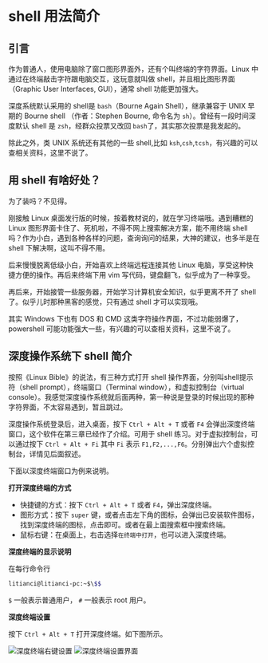 # shell 用法简介 {#shell}

## 引言

作为普通人，使用电脑除了窗口图形界面外，还有个叫终端的字符界面。Linux 中通过在终端敲击字符跟电脑交互，这玩意就叫做 shell，并且相比图形界面（Graphic User Interfaces, GUI），通常 shell 功能更加强大。

深度系统默认采用的 shell\index{shell}是 `bash`（Bourne Again Shell），继承兼容于 UNIX 早期的 Bourne shell （作者：Stephen Bourne, 命令名为 `sh`）。曾经有一段时间深度默认 shell 是 `zsh`，经群众投票又改回 `bash`了，其实那次投票是我发起的。

除此之外，类 UNIX 系统还有其他的一些 shell,比如 `ksh`,`csh`,`tcsh`，有兴趣的可以查相关资料，这里不说了。

## 用 shell 有啥好处？

为了装吗？不见得。

刚接触 Linux 桌面发行版的时候，按着教材说的，就在学习终端哦。遇到糟糕的 Linux 图形界面卡住了、死机啦，不得不网上搜索解决方案，能不用终端 shell 吗？作为小白，遇到各种各样的问题，查询询问的结果，大神的建议，也多半是在 shell 下解决啊，这叫不得不用。

后来慢慢脱离低级小白，开始喜欢上终端远程连接其他 Linux 电脑，享受这种快捷方便的操作。再后来终端下用 vim 写代码，键盘翻飞，似乎成为了一种享受。

再后来，开始接管一些服务器，开始学习计算机安全知识，似乎更离不开了 shell 了。似乎儿时那种黑客的感觉，只有通过 shell 才可以实现哦。

其实 Windows 下也有 DOS 和 CMD 这类字符操作界面，不过功能弱爆了， powershell 可能功能强大一些，有兴趣的可以查相关资料，这里不说了。

## 深度操作系统下 shell 简介

按照《Linux Bible》的说法，有三种方式打开 shell 操作界面，分别叫shell提示符（shell prompt）\index{shell}，终端窗口（Terminal window），和虚拟控制台（virtual console）。我感觉深度操作系统就后面两种，第一种说是登录的时候出现的那种字符界面，不太容易遇到，暂且跳过。

深度操作系统登录后，进入桌面，按下 `Ctrl + Alt + T` 或者 `F4` 会弹出深度终端窗口，这个软件在第三章已经作了介绍。可用于 shell\index{shell} 练习。对于虚拟控制台，可以通过按下 `Ctrl + Alt + Fi` 其中 `Fi` 表示 `F1,F2,...,F6`。分别弹出六个虚拟控制台，详情见后面叙述。

下面以深度终端窗口为例来说明。

**打开深度终端的方式**

- 快捷键的方式：按下 `Ctrl + Alt + T` 或者 `F4`，弹出深度终端。
- 图形方式：按下 `super` 键，或者点击左下角的图标，会弹出已安装软件图标，找到深度终端的图标，点击即可。或者在最上面搜索框中搜索终端。
- 鼠标右键：在桌面上，右击选择`在终端中打开`，也可以进入深度终端。

**深度终端的显示说明**

在每行命令行

```bash
litianci@litianci-pc:~$\$$ 
```

`$` 一般表示普通用户， `#` 一般表示 root 用户。

**深度终端设置**

按下 `Ctrl + Alt + T` 打开深度终端。如下图所示。

![深度终端右键设置](images/shell-settings-1.png)
![深度终端设置界面](images/shell-settings-2.png)
